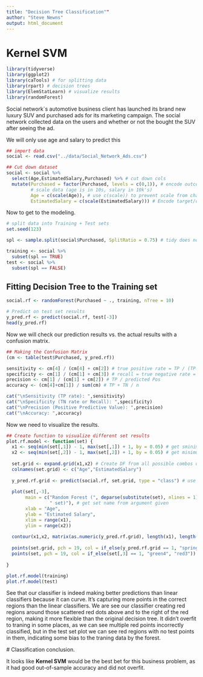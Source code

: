 ```yaml
---
title: "Decision Tree Classification""
author: "Steve Newns"
output: html_document
---
```


# Kernel SVM

```r
library(tidyverse)
library(ggplot2)
library(caTools) # for splitting data
library(rpart) # decision trees
library(ElemStatLearn) # visualize results
library(randomForest)
```

Social network`s automotive business client has launched its brand new luxury SUV and purchased ads for its marketing campaign. The social network collected data on the users and whether or not the bought the SUV after seeing the ad.

We will only use age and salary to predict this
```r
## import data 
social <- read.csv("../data/Social_Network_Ads.csv")

## Cut down dataset
social <- social %>%
  select(Age,EstimatedSalary,Purchased) %>% # cut down cols
  mutate(Purchased = factor(Purchased, levels = c(0,1)), # encode outcome
         # scale data (age is in 10s, salary in 10k's)
         Age = c(scale(Age)), # use c(scale)) to prevent scale from changing class of the column
         EstimatedSalary = c(scale(EstimatedSalary))) # Encode target/outcome variable as fact
```

Now to get to the modeling.

```r
# split data into Training + Test sets
set.seed(123)

spl <- sample.split(social$Purchased, SplitRatio = 0.75) # tidy does not work here

training <- social %>%
  subset(spl == TRUE)
test <- social %>%
  subset(spl == FALSE)
```

## Fitting Decision Tree to the Training set

```r
social.rf <- randomForest(Purchased ~ ., training, nTree = 10)

# Predict on test set results
y_pred.rf <- predict(social.rf, test[-3])
head(y_pred.rf)
```

Now we will check our prediction results vs. the actual results with a confusion matrix.

```r
## Making the Confusion Matrix
(cm <- table(test$Purchased, y_pred.rf))

sensitivity <- cm[4] / (cm[4] + cm[2]) # true positive rate = TP / (TP + FN)
specificity <- cm[1] / (cm[1] + cm[3]) # recall = true negative rate = TN / (TN + FP)
precision <- cm[1] / (cm[1] + cm[2]) # TP / predicted Pos
accuracy <- (cm[4]+cm[1]) / sum(cm) # TP + TN / n

cat("\nSensitivity (TP rate): ",sensitivity)
cat("\nSpecificity (TN rate or Recall): ",specificity)
cat("\nPrecision (Positive Predictive Value): ",precision)
cat("\nAccuracy: ",accuracy)
```

Now we need to visualize the results.

```r
## Create function to visualize different set results
plot.rf.model <- function(set) {
  x1 <- seq(min(set[,1]) - 1, max(set[,1]) + 1, by = 0.05) # get sminimum scaled age + go up to the max by increments of .1
  x2 <- seq(min(set[,2]) - 1, max(set[,2]) + 1, by = 0.05) # get minimum scaled salary + go up to the max by increments of .1
  
  set.grid <- expand.grid(x1,x2) # Create DF from all possible combos of the age + salary vectors to make a grid
  colnames(set.grid) <- c("Age","EstimatedSalary")
  
  y_pred.rf.grid <- predict(social.rf, set.grid, type = "class") # use grid to predict values w/ our model
  
  plot(set[,-3],
       main = c("Random Forest (", deparse(substitute(set), nlines = 1),
                " set)"), # get set name from argument given
       xlab = "Age",
       ylab = "Estimated Salary",
       xlim = range(x1),
       ylim = range(x2))
  
  contour(x1,x2, matrix(as.numeric(y_pred.rf.grid), length(x1), length(x2)), add = T) # add logistic regression "split" line
  
  points(set.grid, pch = 19, col = if_else(y_pred.rf.grid == 1, "springgreen3", "tomato"))
  points(set, pch = 19, col = if_else(set[,3] == 1, "green4", "red3"))
  
}

plot.rf.model(training)
plot.rf.model(test)
```

See that our classifier is indeed making better predictions than linear classifiers because it can curve. It's capturing more points in the correct regions than the linear classifiers. We are see our classifier creating red regions around those scattered red dots above and to the right of the red region, making it more flexible than the original decision tree. It didn't overfit to traning in some places, as we can see multiple red points incorrectly classified, but in the test set plot we can see red regions with no test points in them, indicating some bias to the traning data by the forest.

 # Classification conclusion.
 
 It looks like **Kernel SVM** would be the best bet for this business problem, as it had good out-of-sample accuracy and did not overfit.